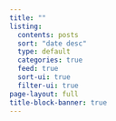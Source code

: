 ```yaml
---
title: ""
listing:
  contents: posts
  sort: "date desc"
  type: default
  categories: true
  feed: true
  sort-ui: true
  filter-ui: true
page-layout: full
title-block-banner: true
---
```

